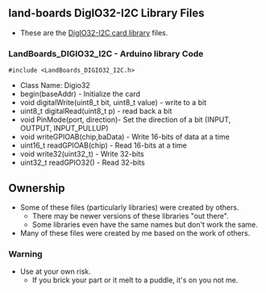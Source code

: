 == land-boards DigIO32-I2C Library Files ==

* These are the [http://land-boards.com/blwiki/index.php?title=DIGIO32-I2C DigIO32-I2C card library] files.

=== LandBoards_DIGIO32_I2C - Arduino library Code ===

<pre>#include <LandBoards_DIGIO32_I2C.h></pre>
* Class Name: Digio32
* begin(baseAddr) - Initialize the card
* void digitalWrite(uint8_t bit, uint8_t value) - write to a bit
* uint8_t digitalRead(uint8_t p) - read back a bit
* void PinMode(port, direction)- Set the direction of a bit (INPUT, OUTPUT, INPUT_PULLUP)
* void writeGPIOAB(chip,baData) - Write 16-bits of data at a time
* uint16_t readGPIOAB(chip) - Read 16-bits at a time
* void write32(uint32_t) - Write 32-bits
* uint32_t readGPIO32() - Read 32-bits

== Ownership ==

* Some of these files (particularly libraries) were created by others.
** There may be newer versions of these libraries "out there".
** Some libraries even have the same names but don't work the same.
* Many of these files were created by me based on the work of others.

=== Warning ===

* Use at your own risk.
** If you brick your part or it melt to a puddle, it's on you not me.
